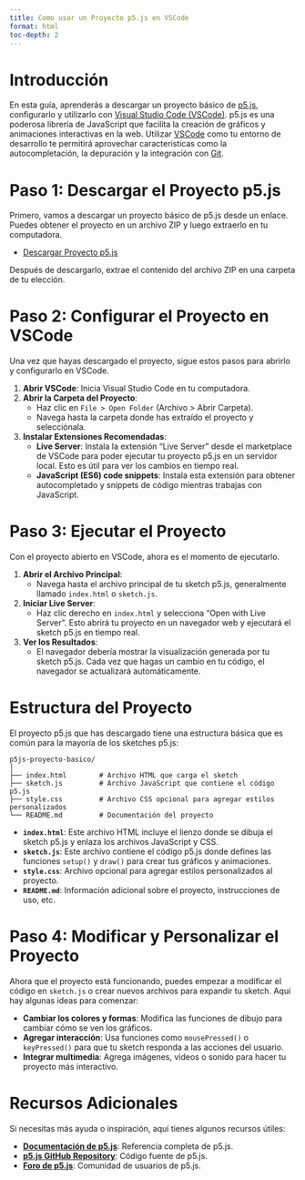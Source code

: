 ```yaml
---
title: Como usar un Proyecto p5.js en VSCode
format: html
toc-depth: 2
---
```


# Introducción

En esta guía, aprenderás a descargar un proyecto básico de [p5.js](https://p5js.org/), 
configurarlo y utilizarlo con [Visual Studio Code (VSCode)](https://code.visualstudio.com/). 
p5.js es una poderosa librería de JavaScript que facilita la creación de gráficos y animaciones interactivas en la web. 
Utilizar [VSCode](https://code.visualstudio.com/) como tu entorno de desarrollo te permitirá aprovechar características como la autocompletación, 
la depuración y la integración con [Git](https://git-scm.com/).

# Paso 1: Descargar el Proyecto p5.js

Primero, vamos a descargar un proyecto básico de p5.js desde un enlace. Puedes obtener el proyecto en un archivo ZIP y luego extraerlo en tu computadora.

- [Descargar Proyecto p5.js](https://github.com/dci-courses/DatosBook/raw/main/code/day-night.zip)

Después de descargarlo, extrae el contenido del archivo ZIP en una carpeta de tu elección.

# Paso 2: Configurar el Proyecto en VSCode

Una vez que hayas descargado el proyecto, sigue estos pasos para abrirlo y configurarlo en VSCode.

1. **Abrir VSCode**: Inicia Visual Studio Code en tu computadora.
2. **Abrir la Carpeta del Proyecto**: 
   - Haz clic en `File > Open Folder` (Archivo > Abrir Carpeta).
   - Navega hasta la carpeta donde has extraído el proyecto y selecciónala.
3. **Instalar Extensiones Recomendadas**:
   - **Live Server**: Instala la extensión "Live Server" desde el marketplace de VSCode para poder ejecutar tu proyecto p5.js en un servidor local. Esto es útil para ver los cambios en tiempo real.
   - **JavaScript (ES6) code snippets**: Instala esta extensión para obtener autocompletado y snippets de código mientras trabajas con JavaScript.

# Paso 3: Ejecutar el Proyecto

Con el proyecto abierto en VSCode, ahora es el momento de ejecutarlo.

1. **Abrir el Archivo Principal**:
   - Navega hasta el archivo principal de tu sketch p5.js, generalmente llamado `index.html` o `sketch.js`.
2. **Iniciar Live Server**:
   - Haz clic derecho en `index.html` y selecciona "Open with Live Server". Esto abrirá tu proyecto en un navegador web y ejecutará el sketch p5.js en tiempo real.
3. **Ver los Resultados**:
   - El navegador debería mostrar la visualización generada por tu sketch p5.js. Cada vez que hagas un cambio en tu código, el navegador se actualizará automáticamente.

# Estructura del Proyecto

El proyecto p5.js que has descargado tiene una estructura básica que es común para la mayoría de los sketches p5.js:

```
p5js-proyecto-basico/
│
├── index.html        # Archivo HTML que carga el sketch
├── sketch.js         # Archivo JavaScript que contiene el código p5.js
├── style.css         # Archivo CSS opcional para agregar estilos personalizados
└── README.md         # Documentación del proyecto
```

- **`index.html`**: Este archivo HTML incluye el lienzo donde se dibuja el sketch p5.js y enlaza los archivos JavaScript y CSS.
- **`sketch.js`**: Este archivo contiene el código p5.js donde defines las funciones `setup()` y `draw()` para crear tus gráficos y animaciones.
- **`style.css`**: Archivo opcional para agregar estilos personalizados al proyecto.
- **`README.md`**: Información adicional sobre el proyecto, instrucciones de uso, etc.

# Paso 4: Modificar y Personalizar el Proyecto

Ahora que el proyecto está funcionando, puedes empezar a modificar el código en `sketch.js` o crear nuevos archivos para expandir tu sketch. Aquí hay algunas ideas para comenzar:

- **Cambiar los colores y formas**: Modifica las funciones de dibujo para cambiar cómo se ven los gráficos.
- **Agregar interacción**: Usa funciones como `mousePressed()` o `keyPressed()` para que tu sketch responda a las acciones del usuario.
- **Integrar multimedia**: Agrega imágenes, videos o sonido para hacer tu proyecto más interactivo.

# Recursos Adicionales

Si necesitas más ayuda o inspiración, aquí tienes algunos recursos útiles:

- **[Documentación de p5.js](https://p5js.org/reference/)**: Referencia completa de p5.js.
- **[p5.js GitHub Repository](https://github.com/processing/p5.js)**: Código fuente de p5.js.
- **[Foro de p5.js](https://discourse.processing.org/c/p5-js/14)**: Comunidad de usuarios de p5.js.

